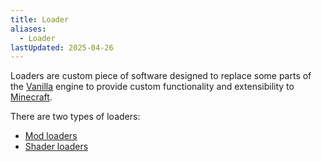 ```yaml
---
title: Loader
aliases:
  - Loader
lastUpdated: 2025-04-26
---
```


Loaders are custom piece of software designed to replace some parts of the [Vanilla](/vanilla) engine to provide custom functionality and extensibility to [Minecraft](/minecraft).

There are two types of loaders:
- [Mod loaders](/modloader)
- [Shader loaders](/shaderloader)